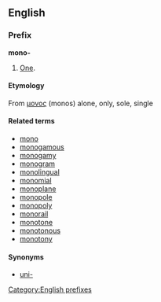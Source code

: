 ==English==
===Prefix===
[[Category:English prefixes]]
'''mono-'''

#[[One]].

====Etymology====
From {{Gr.}} [[μονος]] (monos) alone, only, sole, single

====Related terms====
*[[mono]]
*[[monogamous]]
*[[monogamy]]
*[[monogram]]
*[[monolingual]]
*[[monomial]]
*[[monoplane]]
*[[monopole]]
*[[monopoly]]
*[[monorail]]
*[[monotone]]
*[[monotonous]]
*[[monotony]]

====Synonyms====
*[[uni-]]